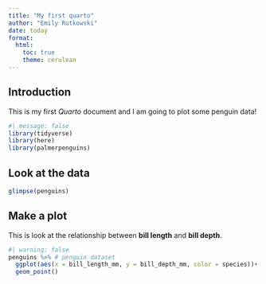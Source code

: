 ```yaml
---
title: "My first quarto"
author: "Emily Rutkowski"
date: today 
format: 
  html: 
    toc: true 
    theme: cerulean
---
```


## Introduction
This is my first *Quarto* document and I am going to plot some penguin data! 

```r
#| message: false 
library(tidyverse)
library(here)
library(palmerpenguins)


```
## Look at the data 
```r
glimpse(penguins)
```
## Make a plot
This is look at the relationship between **bill length** and **bill depth**.
```r
#| warning: false 
penguins %>% # penguin dataset 
  ggplot(aes(x = bill_length_mm, y = bill_depth_mm, color = species))+
  geom_point()

```

